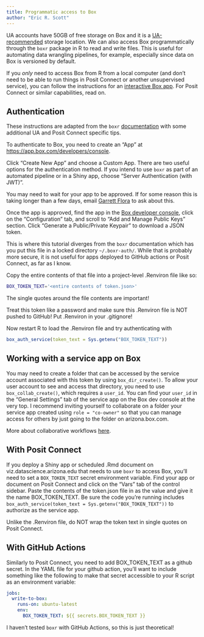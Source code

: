 ```yaml
---
title: Programmatic access to Box
author: "Eric R. Scott"
---
```


UA accounts have 50GB of free storage on Box and it is a [UA-recommended](https://data.library.arizona.edu/data-management/best-practices/storage-back-ups-security) storage location.
We can also access Box programmatically through the `boxr` package in R to read and write files.
This is useful for automating data wrangling pipelines, for example, especially since data on Box is versioned by default.

::: callout-note
If you *only* need to access Box from R from a local computer (and don't need to be able to run things in Posit Connect or another unsupervised service), you can follow the instructions for an [interactive Box app](https://r-box.github.io/boxr/articles/boxr-app-interactive.html).
For Posit Connect or similar capabilities, read on.
:::

## Authentication

::: callout-note
These instructions are adapted from the `boxr` [documentation](https://r-box.github.io/boxr/articles/boxr-app-service.html) with some additional UA and Posit Connect specific tips.
:::

To authenticate to Box, you need to create an "App" at <https://app.box.com/developers/console>.

Click "Create New App" and choose a Custom App.
There are two useful options for the authentication method.
If you intend to use `boxr` as part of an automated pipeline or in a Shiny app, choose "Server Authentication (with JWT)".

You may need to wait for your app to be approved.
If for some reason this is taking longer than a few days, email [Garrett Flora](mailto:gflora@arizona.edu) to ask about this.

Once the app is approved, find the app in the [Box developer console](https://arizona.app.box.com/developers/console), click on the "Configuration" tab, and scroll to "Add and Manage Public Keys" section.
Click "Generate a Public/Private Keypair" to download a JSON token.

::: callout-important
This is where this tutorial diverges from the `boxr` documentation which has you put this file in a locked directory `~/.boxr-auth/`.
While that is probably more secure, it is not useful for apps deployed to GitHub actions or Posit Connect, as far as I know.
:::

Copy the entire contents of that file into a project-level .Renviron file like so:

``` bash
BOX_TOKEN_TEXT='<entire contents of token.json>'
```

::: callout-important
The single quotes around the file contents are important!
:::

::: callout-caution
Treat this token like a password and make sure this .Renviron file is NOT pushed to GitHub!
Put .Renviron in your .gitignore!
:::

Now restart R to load the .Renviron file and try authenticating with

``` r
box_auth_service(token_text = Sys.getenv("BOX_TOKEN_TEXT"))
```

## Working with a service app on Box

You may need to create a folder that can be accessed by the service account associated with this token by using `box_dir_create()`.
To allow your user account to see and access that directory, you need to use `box_collab_create()`, which requires a `user_id`.
You can find your `user_id` in the "General Settings" tab of the service app on the Box dev console at the very top.
I recommend inviting yourself to collaborate on a folder your service app created using `role = "co-owner"` so that you can manage access for others by just going to the folder on arizona.box.com.

More about collaborative workflows [here](https://r-box.github.io/boxr/articles/boxr-app-service.html#collaboration-workflows).

## With Posit Connect

If you deploy a Shiny app or scheduled .Rmd document on viz.datascience.arizona.edu that needs to use `boxr` to access Box, you'll need to set a `BOX_TOKEN_TEXT` secret environment variable.
Find your app or document on Posit Connect and click on the "Vars" tab of the control sidebar.
Paste the contents of the token.json file in as the value and give it the name BOX_TOKEN_TEXT.
Be sure the code you're running includes `box_auth_service(token_text = Sys.getenv("BOX_TOKEN_TEXT"))` to authorize as the service app.

::: callout-important
Unlike the .Renviron file, do NOT wrap the token text in single quotes on Posit Connect.
:::

## With GitHub Actions

Similarly to Posit Connect, you need to add BOX_TOKEN_TEXT as a github secret.
In the YAML file for your github action, you'll want to include something like the following to make that secret accessible to your R script as an environment variable:

``` yaml
jobs:
  write-to-box:
    runs-on: ubuntu-latest
    env:
      BOX_TOKEN_TEXT: ${{ secrets.BOX_TOKEN_TEXT }}
```

::: callout-note
I haven't tested `boxr` with GitHub Actions, so this is just theoretical!
:::
